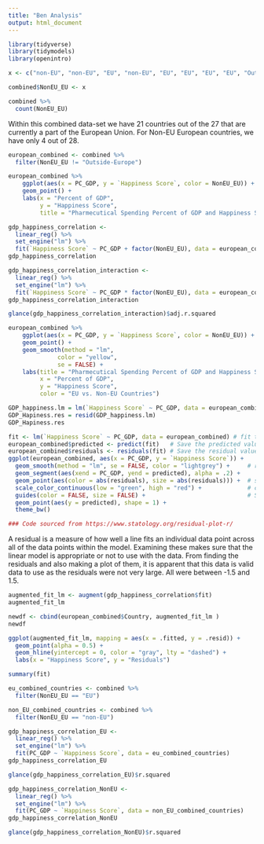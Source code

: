 ```yaml
---
title: "Ben Analysis"
output: html_document
---
```

```r
library(tidyverse) 
library(tidymodels)
library(openintro)
```


```r
x <- c("non-EU", "non-EU", "EU", "non-EU", "EU", "EU", "EU", "EU", "Outside-Europe", "Outside-Europe", "EU", "EU", "EU", "Outside-Europe", "EU", "EU", "EU", "EU", "Outside-Europe", "EU", "EU", "EU", "EU", "non-EU", "EU", "EU", "EU", "EU", "EU")
```


```r
combined$NonEU_EU <- x
```

```r
combined %>%
  count(NonEU_EU)
```
Within this combined data-set we have 21 countries out of the 27 that are currently a part of the European Union. For Non-EU European countries, we have only 4 out of 28. 

```r
european_combined <- combined %>%
  filter(NonEU_EU != "Outside-Europe")
```

```r
european_combined %>%
    ggplot(aes(x = PC_GDP, y = `Happiness Score`, color = NonEU_EU)) +
    geom_point() +
    labs(x = "Percent of GDP",
         y = "Happiness Score", 
         title = "Pharmecutical Spending Percent of GDP and Happiness Scores")
```





```r
gdp_happiness_correlation <- 
  linear_reg() %>%
  set_engine("lm") %>%
  fit(`Happiness Score` ~ PC_GDP + factor(NonEU_EU), data = european_combined)
gdp_happiness_correlation
```


```r
gdp_happiness_correlation_interaction <- 
  linear_reg() %>%
  set_engine("lm") %>%
  fit(`Happiness Score` ~ PC_GDP * factor(NonEU_EU), data = european_combined)
gdp_happiness_correlation_interaction
```

```r
glance(gdp_happiness_correlation_interaction)$adj.r.squared
```

```r
european_combined %>%
    ggplot(aes(x = PC_GDP, y = `Happiness Score`, color = NonEU_EU)) +
    geom_point() +
    geom_smooth(method = "lm", 
              color = "yellow", 
              se = FALSE) + 
    labs(title = "Pharmecutical Spending Percent of GDP and Happiness Scores", 
         x = "Percent of GDP",
         y = "Happiness Score", 
         color = "EU vs. Non-EU Countries")
```

```r
GDP_happiness.lm = lm(`Happiness Score` ~ PC_GDP, data = european_combined) 
GDP_Hapiness.res = resid(GDP_happiness.lm)
GDP_Hapiness.res

```


```r
fit <- lm(`Happiness Score` ~ PC_GDP, data = european_combined) # fit the model
european_combined$predicted <- predict(fit)   # Save the predicted values
european_combined$residuals <- residuals(fit) # Save the residual values
ggplot(european_combined, aes(x = PC_GDP, y = `Happiness Score`)) +
  geom_smooth(method = "lm", se = FALSE, color = "lightgrey") +     # regression line  
  geom_segment(aes(xend = PC_GDP, yend = predicted), alpha = .2) +      # draw line from point to line
  geom_point(aes(color = abs(residuals), size = abs(residuals))) +  # size of the points
  scale_color_continuous(low = "green", high = "red") +             # colour of the points mapped to residual size - green smaller, red larger
  guides(color = FALSE, size = FALSE) +                             # Size legend removed
  geom_point(aes(y = predicted), shape = 1) +
  theme_bw()

### Code sourced from https://www.statology.org/residual-plot-r/
```
A residual is a measure of how well a line fits an individual data point across all of the data points within the model. Examining these makes sure that the linear model is appropriate or not to use with the data. From finding the residuals and also making a plot of them, it is apparent that this data is valid data to use as the residuals were not very large. All were between -1.5 and 1.5. 
```r
augmented_fit_lm <- augment(gdp_happiness_correlation$fit)
augmented_fit_lm

newdf <- cbind(european_combined$Country, augmented_fit_lm )
newdf
```
```r
ggplot(augmented_fit_lm, mapping = aes(x = .fitted, y = .resid)) +
  geom_point(alpha = 0.5) +
  geom_hline(yintercept = 0, color = "gray", lty = "dashed") +
  labs(x = "Happiness Score", y = "Residuals") 
```


```r
summary(fit)
```


```r
eu_combined_countries <- combined %>%
  filter(NonEU_EU == "EU")
```
```r
non_EU_combined_countries <- combined %>%
  filter(NonEU_EU == "non-EU")
```


```r
gdp_happiness_correlation_EU <- 
  linear_reg() %>%
  set_engine("lm") %>%
  fit(PC_GDP ~ `Happiness Score`, data = eu_combined_countries)
gdp_happiness_correlation_EU
```

```r
glance(gdp_happiness_correlation_EU)$r.squared
```


```r
gdp_happiness_correlation_NonEU <- 
  linear_reg() %>%
  set_engine("lm") %>%
  fit(PC_GDP ~ `Happiness Score`, data = non_EU_combined_countries)
gdp_happiness_correlation_NonEU
```
```r
glance(gdp_happiness_correlation_NonEU)$r.squared
```

